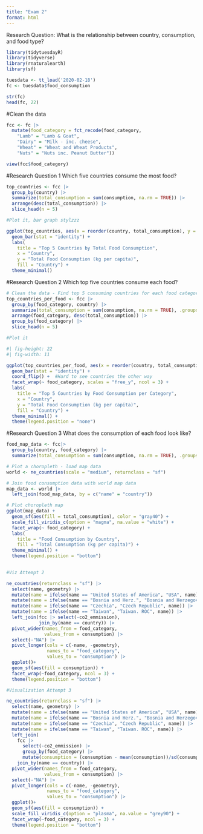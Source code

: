 ```yaml
---
title: "Exam 2"
format: html
---
```


Research Question: What is the relationship between country, consumption, and food type?

```r
library(tidytuesdayR)
library(tidyverse)
library(rnaturalearth)
library(sf)
```

```r
tuesdata <- tt_load('2020-02-18')
fc <- tuesdata$food_consumption
```

```r
str(fc)
head(fc, 22)
```

#Clean the data

```r
fcc <- fc |>
  mutate(food_category = fct_recode(food_category,
    "Lamb" = "Lamb & Goat",
    "Dairy" = "Milk - inc. cheese",
    "Wheat" = "Wheat and Wheat Products",
    "Nuts" = "Nuts inc. Peanut Butter"))

view(fcc$food_category)
```

#Research Question 1
Which five countries consume the most food?

```r
top_countries <- fcc |>
  group_by(country) |>
  summarize(total_consumption = sum(consumption, na.rm = TRUE)) |>
  arrange(desc(total_consumption)) |>
  slice_head(n = 5)  

```

```r
#Plot it, bar graph stylzzz

ggplot(top_countries, aes(x = reorder(country, total_consumption), y = total_consumption, fill = country)) +
  geom_bar(stat = "identity") + 
  labs(
    title = "Top 5 Countries by Total Food Consumption",
    x = "Country",
    y = "Total Food Consumption (kg per capita)",
    fill = "Country") +
  theme_minimal()

```
#Research Question 2
Which top five countries consume each food?

```r
# Clean the data - Find top 5 consuming countries for each food category
top_countries_per_food <- fcc |>
  group_by(food_category, country) |>
  summarize(total_consumption = sum(consumption, na.rm = TRUE), .groups = "drop") |>
  arrange(food_category, desc(total_consumption)) |>
  group_by(food_category) |>
  slice_head(n = 5) 

```

```r
#Plot it

#| fig-height: 22
#| fig-width: 11

ggplot(top_countries_per_food, aes(x = reorder(country, total_consumption), y = total_consumption, fill = country)) +
  geom_bar(stat = "identity") +
  coord_flip() +  #Hard to see countries the other way
  facet_wrap(~ food_category, scales = "free_y", ncol = 3) +
  labs(
    title = "Top 5 Countries by Food Consumption per Category",
    x = "Country",
    y = "Total Food Consumption (kg per capita)",
    fill = "Country") +
  theme_minimal() +
  theme(legend.position = "none")
```

#Research Question 3
What does the consumption of each food look like?

```r
food_map_data <- fcc|>
  group_by(country, food_category) |>
  summarize(total_consumption = sum(consumption, na.rm = TRUE), .groups = "drop")

# Plot a choropleth - load map data
world <- ne_countries(scale = "medium", returnclass = "sf")

# Join food consumption data with world map data
map_data <- world |>
  left_join(food_map_data, by = c("name" = "country"))

# Plot choropleth map
ggplot(map_data) +
  geom_sf(aes(fill = total_consumption), color = "gray40") +
  scale_fill_viridis_c(option = "magma", na.value = "white") +  
  facet_wrap(~ food_category) + 
  labs(
    title = "Food Consumption by Country",
    fill = "Total Consumption (kg per capita)") +
  theme_minimal() +
  theme(legend.position = "bottom")
  
```
```r
#Viz Attempt 2

ne_countries(returnclass = "sf") |>
  select(name, geometry) |>
  mutate(name = ifelse(name == "United States of America", "USA", name)) |>
  mutate(name = ifelse(name == "Bosnia and Herz.", "Bosnia and Herzegovina", name)) |>
  mutate(name = ifelse(name == "Czechia", "Czech Republic", name)) |>
  mutate(name = ifelse(name == "Taiwan", "Taiwan. ROC", name)) |>
  left_join(fcc |> select(-co2_emmission), 
            join_by(name == country)) |>
  pivot_wider(names_from = food_category,
              values_from = consumption) |>
  select(-"NA") |>
  pivot_longer(cols = c(-name, -geometry),
               names_to = "food_category", 
               values_to = "consumption") |>
  ggplot()+
  geom_sf(aes(fill = consumption)) +
  facet_wrap(~food_category, ncol = 3) +
  theme(legend.position = "bottom")
```
```r
#Visualization Attempt 3

ne_countries(returnclass = "sf") |>
  select(name, geometry) |>
  mutate(name = ifelse(name == "United States of America", "USA", name)) |>
  mutate(name = ifelse(name == "Bosnia and Herz.", "Bosnia and Herzegovina", name)) |>
  mutate(name = ifelse(name == "Czechia", "Czech Republic", name)) |>
  mutate(name = ifelse(name == "Taiwan", "Taiwan. ROC", name)) |>
  left_join(
    fcc |> 
      select(-co2_emmission) |>
      group_by(food_category) |>
      mutate(consumption = (consumption - mean(consumption))/sd(consumption)),
    join_by(name == country)) |>
  pivot_wider(names_from = food_category,
              values_from = consumption) |>
  select(-"NA") |>
  pivot_longer(cols = c(-name, -geometry),
               names_to = "food_category", 
               values_to = "consumption") |>
  ggplot()+
  geom_sf(aes(fill = consumption)) +
  scale_fill_viridis_c(option = "plasma", na.value = "grey90") +
  facet_wrap(~food_category, ncol = 3) +
  theme(legend.position = "bottom")
```

